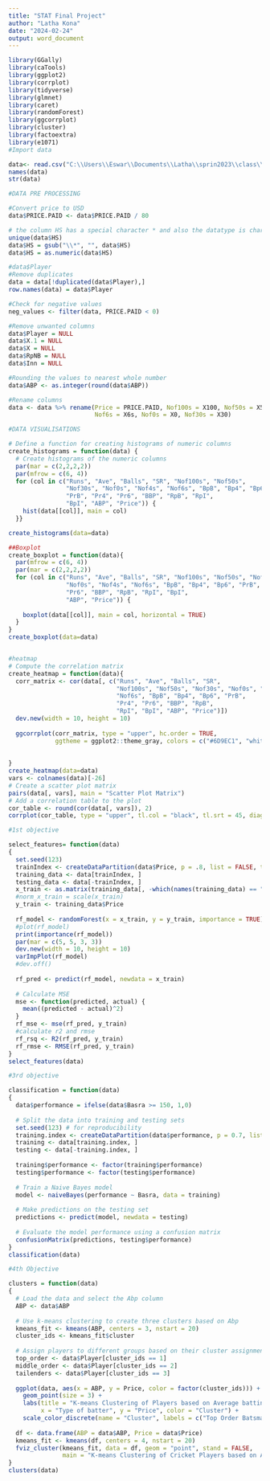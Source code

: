 ---
title: "STAT Final Project"
author: "Latha Kona"
date: "2024-02-24"
output: word_document
---


```{r}
library(GGally)
library(caTools)
library(ggplot2)
library(corrplot)
library(tidyverse)
library(glmnet)
library(caret)
library(randomForest)
library(ggcorrplot)
library(cluster)
library(factoextra)
library(e1071)
#Import data

data<- read.csv("C:\\Users\\Eswar\\Documents\\Latha\\sprin2023\\class\\STAT\\Final_project\\Finalfiles\\ultrafinal_dataset.csv") 
names(data)
str(data)

```

```{r}
#DATA PRE PROCESSING

#Convert price to USD
data$PRICE.PAID <- data$PRICE.PAID / 80

# the column HS has a special character * and also the datatype is char, needs to be changed to integer.
unique(data$HS)
data$HS = gsub("\\*", "", data$HS)
data$HS = as.numeric(data$HS)

#data$Player
#Remove duplicates
data = data[!duplicated(data$Player),]
row.names(data) = data$Player

#Check for negative values
neg_values <- filter(data, PRICE.PAID < 0)

#Remove unwanted columns
data$Player = NULL
data$X.1 = NULL
data$X = NULL
data$RpNB = NULL
data$Inn = NULL

#Rounding the values to nearest whole number
data$ABP <- as.integer(round(data$ABP))

#Rename columns 
data <- data %>% rename(Price = PRICE.PAID, Nof100s = X100, Nof50s = X50, Nof4s = X4s, 
                        Nof6s = X6s, Nof0s = X0, Nof30s = X30)

```
```{r}
#DATA VISUALISATIONS

# Define a function for creating histograms of numeric columns
create_histograms = function(data) {
  # Create histograms of the numeric columns
  par(mar = c(2,2,2,2))
  par(mfrow = c(6, 4))
  for (col in c("Runs", "Ave", "Balls", "SR", "Nof100s", "Nof50s",
                "Nof30s", "Nof0s", "Nof4s", "Nof6s", "BpB", "Bp4", "Bp6",
                "PrB", "Pr4", "Pr6", "BBP", "RpB", "RpI",
                "BpI", "ABP", "Price")) {
    hist(data[[col]], main = col)
  }}

create_histograms(data=data)


```
```{r}
##Boxplot
create_boxplot = function(data){
  par(mfrow = c(6, 4))
  par(mar = c(2,2,2,2))
  for (col in c("Runs", "Ave", "Balls", "SR", "Nof100s", "Nof50s", "Nof30s",
                "Nof0s", "Nof4s", "Nof6s", "BpB", "Bp4", "Bp6", "PrB", "Pr4",
                "Pr6", "BBP", "RpB", "RpI", "BpI",
                "ABP", "Price")) {
    
    boxplot(data[[col]], main = col, horizontal = TRUE)
  }
}
create_boxplot(data=data)



```
```{r}
#heatmap
# Compute the correlation matrix
create_heatmap = function(data){
  corr_matrix <- cor(data[, c("Runs", "Ave", "Balls", "SR",
                              "Nof100s", "Nof50s", "Nof30s", "Nof0s", "Nof4s",
                              "Nof6s", "BpB", "Bp4", "Bp6", "PrB",
                              "Pr4", "Pr6", "BBP", "RpB",
                              "RpI", "BpI", "ABP", "Price")])
  dev.new(width = 10, height = 10)
  
  ggcorrplot(corr_matrix, type = "upper", hc.order = TRUE, 
             ggtheme = ggplot2::theme_gray, colors = c("#6D9EC1", "white", "#E46726"))
  
  
}
create_heatmap(data=data)
vars <- colnames(data)[-26]
# Create a scatter plot matrix
pairs(data[, vars], main = "Scatter Plot Matrix")
# Add a correlation table to the plot
cor_table <- round(cor(data[, vars]), 2)
corrplot(cor_table, type = "upper", tl.col = "black", tl.srt = 45, diag = FALSE)

```
```{r}
#1st objective

select_features= function(data)
{
  set.seed(123)
  trainIndex <- createDataPartition(data$Price, p = .8, list = FALSE, times = 1)
  training_data <- data[trainIndex, ]
  testing_data <- data[-trainIndex, ]
  x_train <- as.matrix(training_data[, -which(names(training_data) == "Price")])
  #norm_x_train = scale(x_train)
  y_train <- training_data$Price
  
  rf_model <- randomForest(x = x_train, y = y_train, importance = TRUE)
  #plot(rf_model)
  print(importance(rf_model))
  par(mar = c(5, 5, 3, 3))
  dev.new(width = 10, height = 10)
  varImpPlot(rf_model)
  #dev.off()
  
  rf_pred <- predict(rf_model, newdata = x_train)
  
  # Calculate MSE
  mse <- function(predicted, actual) {
    mean((predicted - actual)^2)
  }
  rf_mse <- mse(rf_pred, y_train)
  #calculate r2 and rmse
  rf_rsq <- R2(rf_pred, y_train)
  rf_rmse <- RMSE(rf_pred, y_train)
}
select_features(data)

```
```{r}
#3rd objective

classification = function(data)
{
  data$performance = ifelse(data$Basra >= 150, 1,0)
  
  # Split the data into training and testing sets
  set.seed(123) # for reproducibility
  training.index <- createDataPartition(data$performance, p = 0.7, list = FALSE)
  training <- data[training.index, ]
  testing <- data[-training.index, ]
  
  training$performance <- factor(training$performance)
  testing$performance <- factor(testing$performance)
  
  # Train a Naive Bayes model
  model <- naiveBayes(performance ~ Basra, data = training)
  
  # Make predictions on the testing set
  predictions <- predict(model, newdata = testing)
  
  # Evaluate the model performance using a confusion matrix
  confusionMatrix(predictions, testing$performance)
}
classification(data)

```
```{r}
#4th Objective

clusters = function(data)
{
  # Load the data and select the Abp column
  ABP <- data$ABP
  
  # Use k-means clustering to create three clusters based on Abp
  kmeans_fit <- kmeans(ABP, centers = 3, nstart = 20)
  cluster_ids <- kmeans_fit$cluster
  
  # Assign players to different groups based on their cluster assignment
  top_order <- data$Player[cluster_ids == 1]
  middle_order <- data$Player[cluster_ids == 2]
  tailenders <- data$Player[cluster_ids == 3]
  
  ggplot(data, aes(x = ABP, y = Price, color = factor(cluster_ids))) +
    geom_point(size = 3) +
    labs(title = "K-means Clustering of Players based on Average batting position and Price",
         x = "Type of batter", y = "Price", color = "Cluster") +
    scale_color_discrete(name = "Cluster", labels = c("Top Order Batsman", "Middle Order Batsman", "Tailenders"))
  
  df <- data.frame(ABP = data$ABP, Price = data$Price)
  kmeans_fit <- kmeans(df, centers = 4, nstart = 20)
  fviz_cluster(kmeans_fit, data = df, geom = "point", stand = FALSE,
               main = "K-means Clustering of Cricket Players based on Average Batting Position and Price")
}
clusters(data)
```